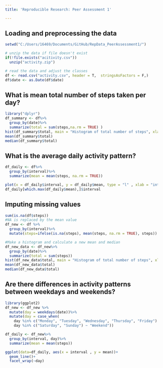 ```yaml
---
title: 'Reproducible Research: Peer Assessment 1'

---
```



## Loading and preprocessing the data
```R
setwd("C:/Users/16469/Documents/GitHub/RepData_PeerAssessment1/")
```
```R
# unzip the data if file doesn't exist
if(!file.exists("acitivity.csv"))
  unzip("activity.zip")

# read the data and adjust the classes
df <- read.csv("activity.csv", header = T,  stringsAsFactors = F,) 
df$date <- as.Date(df$date)
```
## What is mean total number of steps taken per day?
```R
library("dplyr")
df_summary <- df%>%
  group_by(date)%>%
  summarize(total = sum(steps,na.rm = TRUE) )
hist(df_summary$total, main = "Histogram of total number of steps", xlab = "Steps")
mean(df_summary$total)
median(df_summary$total)
```
## What is the average daily activity pattern?
```R
df_daily <- df%>%
  group_by(interval)%>%
  summarize(mean = mean(steps, na.rm = TRUE))

plot(x = df_daily$interval, y = df_daily$mean, type = "l" , xlab = "interval", ylab = "mean" )
df_daily[which.max(df_daily$mean),]$interval

```


## Imputing missing values
```R
sum(is.na(df$steps))
#NA is replaced by the mean value
df_new <- df %>% 
  group_by(interval)%>%
  mutate(steps=ifelse(is.na(steps), mean(steps, na.rm = TRUE), steps))

#Make a histogram and calculate a new mean and median 
df_new_data <- df_new%>%
  group_by(date)%>%
  summarize(total = sum(steps))
hist(df_new_data$total, main = "Histogram of total number of steps", xlab = "Steps")
mean(df_new_data$total)
median(df_new_data$total)

```

## Are there differences in activity patterns between weekdays and weekends?
```R
library(ggplot2)
df_new <- df_new %>% 
  mutate(day = weekdays(date))%>%  
  mutate(day = case_when(
    day %in% c("Monday", "Tuesday", "Wednesday", "Thursday", "Friday") ~ "Weekday", 
    day %in% c("Saturday", "Sunday") ~ "Weekend"))

df_daily <- df_new%>%
  group_by(interval, day)%>%
  summarize(mean = mean(steps))

ggplot(data=df_daily, aes(x = interval , y = mean))+
  geom_line()+
  facet_wrap(~day)

```

